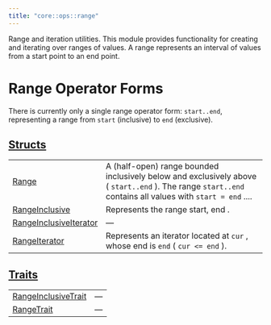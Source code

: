 ```yaml
---
title: "core::ops::range"
---
```



Range and iteration utilities.
This module provides functionality for creating and iterating over ranges of values.
A range represents an interval of values from a start point to an end point.
# Range Operator Forms

There is currently only a single range operator form: `start..end`, representing a range from
`start` (inclusive) to `end` (exclusive).



## [Structs](./core-ops-range-structs)

| | |
|:---|:---|
| [Range](./core-ops-range-Range) | A (half-open) range bounded inclusively below and exclusively above ( `start..end` ). The range `start..end`  contains all values with `start = end` .... |
| [RangeInclusive](./core-ops-range-RangeInclusive) | Represents the range start, end . |
| [RangeInclusiveIterator](./core-ops-range-RangeInclusiveIterator) | — |
| [RangeIterator](./core-ops-range-RangeIterator) | Represents an iterator located at `cur` , whose end is `end`  ( `cur <= end` ). |

## [Traits](./core-ops-range-traits)

| | |
|:---|:---|
| [RangeInclusiveTrait](./core-ops-range-RangeInclusiveTrait) | — |
| [RangeTrait](./core-ops-range-RangeTrait) | — |
